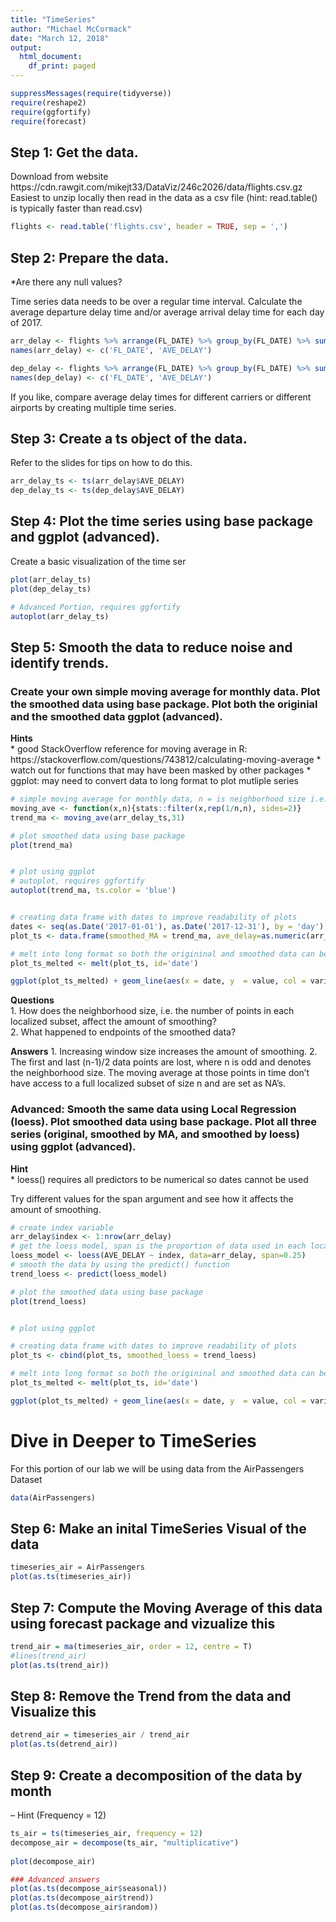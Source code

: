```yaml
---
title: "TimeSeries"
author: "Michael McCormack"
date: "March 12, 2018"
output:
  html_document:
    df_print: paged
---
```

```r
suppressMessages(require(tidyverse))
require(reshape2)
require(ggfortify)
require(forecast)
```
## Step 1: Get the data.  
Download from website https://cdn.rawgit.com/mikejt33/DataViz/246c2026/data/flights.csv.gz
Easiest to unzip locally then read in the data as a csv file (hint: read.table() is typically faster than read.csv)  
```r
flights <- read.table('flights.csv', header = TRUE, sep = ',')
```
## Step 2: Prepare the data.  

*Are there any null values?

Time series data needs to be over a regular time interval. Calculate the average departure delay time and/or average arrival delay time for each day of 2017.


```r
arr_delay <- flights %>% arrange(FL_DATE) %>% group_by(FL_DATE) %>% summarise(mean(ARR_DELAY, na.rm = TRUE))
names(arr_delay) <- c('FL_DATE', 'AVE_DELAY')

dep_delay <- flights %>% arrange(FL_DATE) %>% group_by(FL_DATE) %>% summarise(mean(DEP_DELAY, na.rm = TRUE))
names(dep_delay) <- c('FL_DATE', 'AVE_DELAY')
```

If you like, compare average delay times for different carriers or different airports by creating multiple time series.


## Step 3: Create a ts object of the data.  
Refer to the slides for tips on how to do this.
```r
arr_delay_ts <- ts(arr_delay$AVE_DELAY)
dep_delay_ts <- ts(dep_delay$AVE_DELAY)
```

## Step 4: Plot the time series using base package and ggplot (advanced).
Create a basic visualization of the time ser

```r
plot(arr_delay_ts)
plot(dep_delay_ts)

# Advanced Portion, requires ggfortify
autoplot(arr_delay_ts)
```

## Step 5: Smooth the data to reduce noise and identify trends.

### Create your own simple moving average for monthly data. Plot the smoothed data using base package. Plot both the originial and the smoothed data ggplot (advanced). 

__Hints__  
* good StackOverflow reference for moving average in R: https://stackoverflow.com/questions/743812/calculating-moving-average
* watch out for functions that may have been masked by other packages
* ggplot: may need to convert data to long format to plot mutliple series  

```r
# simple moving average for monthly data, n = is neighborhood size i.e. the number of point in each localized subset
moving_ave <- function(x,n){stats::filter(x,rep(1/n,n), sides=2)}
trend_ma <- moving_ave(arr_delay_ts,31)

# plot smoothed data using base package
plot(trend_ma)


# plot using ggplot
# autoplot, requires ggfortify
autoplot(trend_ma, ts.color = 'blue')


# creating data frame with dates to improve readability of plots
dates <- seq(as.Date('2017-01-01'), as.Date('2017-12-31'), by = 'day') # create sequence of dates
plot_ts <- data.frame(smoothed_MA = trend_ma, ave_delay=as.numeric(arr_delay_ts),date=dates)

# melt into long format so both the origininal and smoothed data can be easily plotted on the same axes
plot_ts_melted <- melt(plot_ts, id='date')

ggplot(plot_ts_melted) + geom_line(aes(x = date, y  = value, col = variable)) + labs(x = 'Date', y = 'Average arrival delay (minutes)') 
```

__Questions__  
1. How does the neighborhood size, i.e. the number of points in each localized subset, affect the amount of smoothing?  
2. What happened to endpoints of the smoothed data?  


__Answers__
1. Increasing window size increases the amount of smoothing.
2. The first and last (n-1)/2 data points are lost, where n is odd and denotes the neighborhood size. The moving average at those points in time don't have access to a full localized subset of size n and are set as NA's.


### Advanced: Smooth the same data using Local Regression (loess). Plot smoothed data using base package. Plot all three series (original, smoothed by MA, and smoothed by loess) using ggplot (advanced).

__Hint__  
* loess() requires all predictors to be numerical so dates cannot be used  

Try different values for the span argument and see how it affects the amount of smoothing.  
```r
# create index variable
arr_delay$index <- 1:nrow(arr_delay)  
# get the loess model, span is the proportion of data used in each localized subset
loess_model <- loess(AVE_DELAY ~ index, data=arr_delay, span=0.25)
# smooth the data by using the predict() function
trend_loess <- predict(loess_model)

# plot the smoothed data using base package
plot(trend_loess)


# plot using ggplot

# creating data frame with dates to improve readability of plots
plot_ts <- cbind(plot_ts, smoothed_loess = trend_loess)

# melt into long format so both the origininal and smoothed data can be plotted on the same axes
plot_ts_melted <- melt(plot_ts, id='date')

ggplot(plot_ts_melted) + geom_line(aes(x = date, y  = value, col = variable)) + labs(x = 'Date', y = 'Average arrival delay (minutes)') 
```


# Dive in Deeper to TimeSeries  
For this portion of our lab we will be using data from the AirPassengers Dataset
```r
data(AirPassengers)
```
## Step 6: Make an inital TimeSeries Visual of the data  
```r
timeseries_air = AirPassengers
plot(as.ts(timeseries_air))
```
## Step 7: Compute the Moving Average of this data using forecast package and vizualize this  
```r
trend_air = ma(timeseries_air, order = 12, centre = T)
#lines(trend_air)
plot(as.ts(trend_air))
```
## Step 8: Remove the Trend from the data and Visualize this  
```r
detrend_air = timeseries_air / trend_air
plot(as.ts(detrend_air))
```
## Step 9: Create a decomposition of the data by month  
-- Hint (Frequency = 12)
```r
ts_air = ts(timeseries_air, frequency = 12)
decompose_air = decompose(ts_air, "multiplicative")
 
plot(decompose_air) 

### Advanced answers
plot(as.ts(decompose_air$seasonal))
plot(as.ts(decompose_air$trend))
plot(as.ts(decompose_air$random))
```


